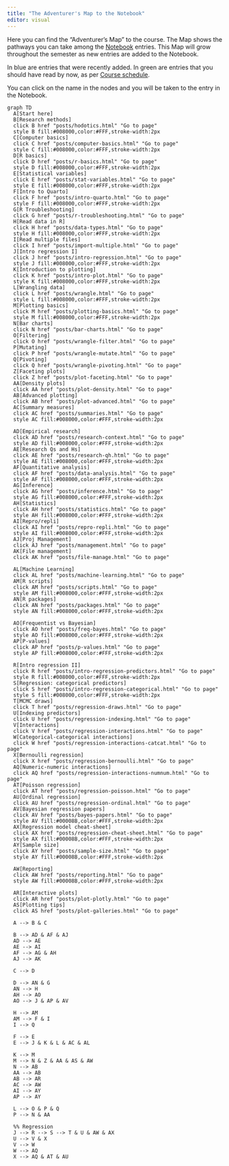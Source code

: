 ```yaml
---
title: "The Adventurer's Map to the Notebook"
editor: visual
---
```


Here you can find the "Adventurer's Map" to the course. The Map shows the pathways you can take among the [Notebook](notebook.qmd) entries. This Map will grow throughout the semester as new entries are added to the Notebook.

In blue are entries that were recently added. In green are entries that you should have read by now, as per [Course schedule](schedule.qmd).

::: callout-tip
You can click on the name in the nodes and you will be taken to the entry in the Notebook.
:::

<!-- {{< pdf posts/map.pdf width=100% height=600 >}} -->

```mermaid
graph TD
  A[Start here]
  B[Research methods]
  click B href "posts/hodotics.html" "Go to page"
  style B fill:#008000,color:#FFF,stroke-width:2px
  C[Computer basics]
  click C href "posts/computer-basics.html" "Go to page"
  style C fill:#008000,color:#FFF,stroke-width:2px
  D[R basics]
  click D href "posts/r-basics.html" "Go to page"
  style D fill:#008000,color:#FFF,stroke-width:2px
  E[Statistical variables]
  click E href "posts/stat-variables.html" "Go to page"
  style E fill:#008000,color:#FFF,stroke-width:2px
  F[Intro to Quarto]
  click F href "posts/intro-quarto.html" "Go to page"
  style F fill:#008000,color:#FFF,stroke-width:2px
  G[R Troubleshooting]
  click G href "posts/r-troubleshooting.html" "Go to page"
  H[Read data in R]
  click H href "posts/data-types.html" "Go to page"
  style H fill:#008000,color:#FFF,stroke-width:2px
  I[Read multiple files]
  click I href "posts/import-multiple.html" "Go to page"
  J[Intro regression I]
  click J href "posts/intro-regression.html" "Go to page"
  style J fill:#008000,color:#FFF,stroke-width:2px
  K[Introduction to plotting]
  click K href "posts/intro-plot.html" "Go to page"
  style K fill:#008000,color:#FFF,stroke-width:2px
  L[Wrangling data]
  click L href "posts/wrangle.html" "Go to page"
  style L fill:#008000,color:#FFF,stroke-width:2px
  M[Plotting basics]
  click M href "posts/plotting-basics.html" "Go to page"
  style M fill:#008000,color:#FFF,stroke-width:2px
  N[Bar charts]
  click N href "posts/bar-charts.html" "Go to page"
  O[Filtering]
  click O href "posts/wrangle-filter.html" "Go to page"
  P[Mutating]
  click P href "posts/wrangle-mutate.html" "Go to page"
  Q[Pivoting]
  click Q href "posts/wrangle-pivoting.html" "Go to page"
  Z[Faceting plots]
  click Z href "posts/plot-faceting.html" "Go to page"
  AA[Density plots]
  click AA href "posts/plot-density.html" "Go to page"
  AB[Advanced plotting]
  click AB href "posts/plot-advanced.html" "Go to page"
  AC[Summary measures]
  click AC href "posts/summaries.html" "Go to page"
  style AC fill:#008000,color:#FFF,stroke-width:2px
  
  AD[Empirical research]
  click AD href "posts/research-context.html" "Go to page"
  style AD fill:#008000,color:#FFF,stroke-width:2px
  AE[Research Qs and Hs]
  click AE href "posts/research-qh.html" "Go to page"
  style AE fill:#008000,color:#FFF,stroke-width:2px
  AF[Quantitative analysis]
  click AF href "posts/data-analysis.html" "Go to page"
  style AF fill:#008000,color:#FFF,stroke-width:2px
  AG[Inference]
  click AG href "posts/inference.html" "Go to page"
  style AG fill:#008000,color:#FFF,stroke-width:2px
  AH[Statistics]
  click AH href "posts/statistics.html" "Go to page"
  style AH fill:#008000,color:#FFF,stroke-width:2px
  AI[Repro/repli]
  click AI href "posts/repro-repli.html" "Go to page"
  style AI fill:#008000,color:#FFF,stroke-width:2px
  AJ[Proj Management]
  click AJ href "posts/management.html" "Go to page"
  AK[File management]
  click AK href "posts/file-manage.html" "Go to page"
  
  AL[Machine Learning]
  click AL href "posts/machine-learning.html" "Go to page"
  AM[R scripts]
  click AM href "posts/scripts.html" "Go to page"
  style AM fill:#008000,color:#FFF,stroke-width:2px
  AN[R packages]
  click AN href "posts/packages.html" "Go to page"
  style AN fill:#008000,color:#FFF,stroke-width:2px
  
  AO[Frequentist vs Bayesian]
  click AO href "posts/freq-bayes.html" "Go to page"
  style AO fill:#008000,color:#FFF,stroke-width:2px
  AP[P-values]
  click AP href "posts/p-values.html" "Go to page"
  style AP fill:#008000,color:#FFF,stroke-width:2px
  
  R[Intro regression II]
  click R href "posts/intro-regression-predictors.html" "Go to page"
  style R fill:#008000,color:#FFF,stroke-width:2px
  S[Regression: categorical predictors]
  click S href "posts/intro-regression-categorical.html" "Go to page"
  style S fill:#008000,color:#FFF,stroke-width:2px
  T[MCMC draws]
  click T href "posts/regression-draws.html" "Go to page"
  U[Indexing predictors]
  click U href "posts/regression-indexing.html" "Go to page"
  V[Interactions]
  click V href "posts/regression-interactions.html" "Go to page"
  W[Categorical-categorical interactions]
  click W href "posts/regression-interactions-catcat.html" "Go to page"
  X[Bernoulli regression]
  click X href "posts/regression-bernoulli.html" "Go to page"
  AQ[Numeric-numeric interactions]
  click AQ href "posts/regression-interactions-numnum.html" "Go to page"
  AT[Poisson regression]
  click AT href "posts/regression-poisson.html" "Go to page"
  AU[Ordinal regression]
  click AU href "posts/regression-ordinal.html" "Go to page"
  AV[Bayesian regression papers]
  click AV href "posts/bayes-papers.html" "Go to page"
  style AV fill:#00008B,color:#FFF,stroke-width:2px
  AX[Regression model cheat-sheet]
  click AX href "posts/regression-cheat-sheet.html" "Go to page"
  style AX fill:#00008B,color:#FFF,stroke-width:2px
  AY[Sample size]
  click AY href "posts/sample-size.html" "Go to page"
  style AY fill:#00008B,color:#FFF,stroke-width:2px
  
  AW[Reporting]
  click AW href "posts/reporting.html" "Go to page"
  style AW fill:#00008B,color:#FFF,stroke-width:2px
  
  AR[Interactive plots]
  click AR href "posts/plot-plotly.html" "Go to page"
  AS[Plotting tips]
  click AS href "posts/plot-galleries.html" "Go to page"
  
  A --> B & C
  
  B --> AD & AF & AJ
  AD --> AE
  AE --> AI
  AF --> AG & AH
  AJ --> AK
  
  C --> D
  
  D --> AN & G
  AN --> H
  AH --> AO
  AO --> J & AP & AV
  
  H --> AM
  AM --> F & I
  I --> Q
  
  F --> E
  E --> J & K & L & AC & AL
  
  K --> M
  M --> N & Z & AA & AS & AW
  N --> AB
  AA --> AB
  AB --> AR
  AC --> AW
  AI --> AY
  AP --> AY

  L --> O & P & Q
  P --> N & AA
  
  %% Regression
  J --> R --> S --> T & U & AW & AX
  U --> V & X
  V --> W
  W --> AQ
  X --> AQ & AT & AU
  
  
  
```
